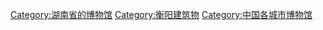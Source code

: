 [[Category:湖南省的博物馆|Category:湖南省的博物馆]]
[[Category:衡阳建筑物|Category:衡阳建筑物]]
[[Category:中国各城市博物馆|Category:中国各城市博物馆]]